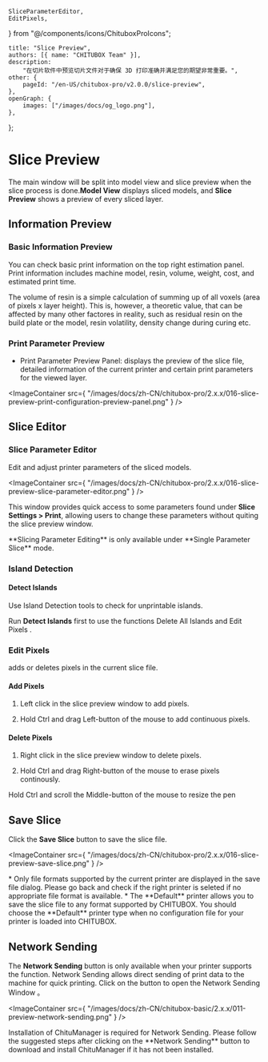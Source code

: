 	SliceParameterEditor,
	EditPixels,
} from "@/components/icons/ChituboxProIcons";

	title: "Slice Preview",
	authors: [{ name: "CHITUBOX Team" }],
	description:
		"在切片软件中预览切片文件对于确保 3D 打印准确并满足您的期望非常重要。",
	other: {
		pageId: "/en-US/chitubox-pro/v2.0.0/slice-preview",
	},
	openGraph: {
		images: ["/images/docs/og_logo.png"],
	},
};

# Slice Preview

The main window will be split into model view and slice preview when the slice process is done.**Model View** displays sliced models, and **Slice Preview** shows a preview of every sliced layer.

## Information Preview

### Basic Information Preview

You can check basic print information on the top right estimation panel. Print information includes machine model, resin, volume, weight, cost, and estimated print time.

<Admonition type="note" title="Note">
	The volume of resin is a simple calculation of summing up of all voxels (area of pixels x layer height).
	This is, however, a theoretic value, that can be affected by many other factores in reality, such as residual resin on the build plate or the model, resin volatility, density change during curing etc.
</Admonition>

### Print Parameter Preview

-   Print Parameter Preview Panel: displays the preview of the slice file, detailed information of the current printer and certain print parameters for the viewed layer.

<ImageContainer
	src={
		"/images/docs/zh-CN/chitubox-pro/2.x.x/016-slice-preview-print-configuration-preview-panel.png"
	}
/>

## Slice Editor

### Slice Parameter Editor

<SliceParameterEditor /> Edit and adjust printer parameters of the sliced models.

<ImageContainer
	src={
		"/images/docs/zh-CN/chitubox-pro/2.x.x/016-slice-preview-slice-parameter-editor.png"
	}
/>

This window provides quick access to some parameters found under **Slice Settings > Print**, allowing users to change these parameters without quiting the slice preview window.

<Admonition type="note" title="Note">
	**Slicing Parameter Editing** is only available under **Single Parameter Slice** mode.
</Admonition>

### Island Detection

#### Detect Islands

Use <NextLink href="/zh-CN/chitubox-pro/latest/risk-detection#孤岛检测">Island Detection</NextLink> tools to check for unprintable islands.

<Admonition type="note" title="Note">
	Run <b>Detect Islands</b> first to use the functions
	<NextLink href="/zh-CN/chitubox-pro/latest/risk-detection#删除孤岛">Delete All Islands</NextLink> and <NextLink href="#编辑像素">Edit Pixels </NextLink>.
</Admonition>

### Edit Pixels

<EditPixels /> adds or deletes pixels in the current slice file.

#### Add Pixels

1. Left click in the slice preview window to add pixels.

1. Hold Ctrl and drag Left-button of the mouse to add continuous pixels. 

#### Delete Pixels

1. Right click in the slice preview window to delete pixels.

1. Hold Ctrl and drag Right-button of the mouse to erase pixels continously.

<Admonition type="tip" title="Note">
	Hold Ctrl and scroll the Middle-button of the mouse to resize the pen
</Admonition>

## Save Slice

Click the **Save Slice** button to save the slice file.

<ImageContainer
	src={
		"/images/docs/zh-CN/chitubox-pro/2.x.x/016-slice-preview-save-slice.png"
	}
/>

<Admonition type="note" title="Note">
	* Only file formats supported by the current printer are displayed in the save file dialog. Please go back and check if the right printer is seleted if no appropriate file format is available.
    * The **Default** printer allows you to save the slice file to any format supported by CHITUBOX. You should choose the **Default** printer type when no configuration file for your printer is loaded into CHITUBOX.
</Admonition>

## Network Sending

The **Network Sending** button is only available when your printer supports the function. Network Sending allows direct sending of print data to the machine for quick printing. Click on the button to open the <NextLink href="/zh-CN/chitu-manager/latest/ui-and-features/network-sending"> Network Sending Window </NextLink>。

<ImageContainer
	src={
		"/images/docs/zh-CN/chitubox-basic/2.x.x/011-preview-network-sending.png"
	}
/>

<Admonition type="note" title="Note">
	Installation of ChituManager is required for Network Sending. Please follow the suggested steps after clicking on the **Network Sending** button to download and install ChituManager if it has not been installed.
	</Admonition>
